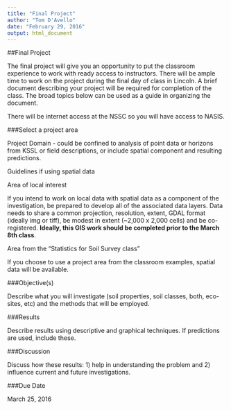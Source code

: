 ---
title: "Final Project"
author: "Tom D'Avello"
date: "February 29, 2016"
output: html_document
---
##Final Project

The final project will give you an opportunity to put the classroom experience to work with ready access to instructors. There will be ample time to work on the project during the final day of class in Lincoln. A brief document describing your project will be required for completion of the class. The broad topics below can be used as a guide in organizing the document. 

There will be internet access at the NSSC so you will have access to NASIS.

###Select a project area

Project Domain - could be confined to analysis of point data or horizons from KSSL or field descriptions, or include spatial component and resulting predictions.

Guidelines if using spatial data

Area of local interest

If you intend to work on local data with spatial data as a component of the investigation, be prepared to develop all of the associated data layers. Data needs to share a common projection, resolution, extent, GDAL format (ideally img or tiff), be modest in extent (~2,000 x 2,000 cells) and be co-registered. **Ideally, this GIS work should be completed prior to the March 8th class**. 

Area from the "Statistics for Soil Survey class"

If you choose to use a project area from the classroom examples, spatial data will be available.

###Objective(s)

Describe what you will investigate (soil properties, soil classes, both, eco-sites, etc) and the methods that will be employed.

###Results

Describe results using descriptive and graphical techniques. If predictions are used, include these.

###Discussion

Discuss how these results: 1) help in understanding the problem and 2) influence current and future investigations.

###Due Date

March 25, 2016

  


